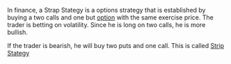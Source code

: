 In finance, a Strap Stategy is a options strategy that is established by buying a two calls and one but [[option]] with the same exercise price. The trader is betting on volatility. Since he is long on two calls, he is more bullish.

If the trader is bearish, he will buy two puts and one call. This is called [[Strip Stategy]]